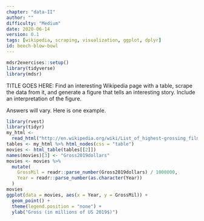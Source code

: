 ```yaml
---
chapter: "data-II"
author: ""
difficulty: "Medium"
date: 2020-06-14 
version: 0.1
tags: [wikipedia, scraping, visualization, ggplot, dplyr]
id: beech-blow-bowl
---
```


```r
mdsr2exercises::setup()
library(tidyverse)
library(mdsr)
```

TITLE GOES HERE:   Find an interesting Wikipedia page with a table, scrape the data from it, and generate a figure that tells an interesting story. Include an interpretation of the figure.
 
 <!--begin-answer-->

Answers will vary.
Here is one example.
 
```r
library(rvest)
library(tidyr)
my_html <-
  read_html("http://en.wikipedia.org/wiki/List_of_highest-grossing_films")
tables <- my_html %>% html_nodes(css = "table")
movies <- html_table(tables[[2]])
names(movies)[3] <- "Gross2019dollars"
movies <- movies %>%
  mutate(
    GrossMil = readr::parse_number(Gross2019dollars) / 1000000,
    Year = readr::parse_number(as.character(Year))
  )
movies
ggplot(data = movies, aes(x = Year, y = GrossMil)) +
  geom_point() +
  theme(legend.position = "none") +
  ylab("Gross (in millions of US 2019$)")
```
 
<!--end-answer-->


